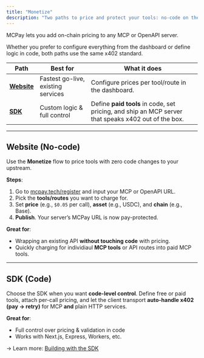```yaml
---
title: "Monetize"
description: "Two paths to price and protect your tools: no-code on the website or full-control with the SDK."
---
```


MCPay lets you add on-chain pricing to any MCP or OpenAPI server.

Whether you prefer to configure everything from the dashboard or define logic in code, both paths use the same x402 standard.

| Path | Best for | What it does |
|---|---|---|
| **[Website](https://mcpay.tech/register)** | Fastest go-live, existing services | Configure prices per tool/route in the dashboard. |
| **[SDK](/quickstart/sdk)** | Custom logic & full control | Define **paid tools** in code, set pricing, and ship an MCP server that speaks x402 out of the box. |

---

## Website (No-code)

Use the **Monetize** flow to price tools with zero code changes to your upstream.

**Steps**:
1. Go to [mcpay.tech/register](https://mcpay.tech/register) and input your MCP or OpenAPI URL.
2. Pick the **tools/routes** you want to charge for.
3. Set **price** (e.g., `$0.05` per call), **asset** (e.g., USDC), and **chain** (e.g., Base).
4. **Publish**. Your server’s MCPay URL is now pay-protected.

**Great for**:
- Wrapping an existing API **without touching code** with pricing.
- Quickly charging for individiaul **MCP tools** or API routes into paid MCP tools.

---

## SDK (Code)

Choose the SDK when you want **code-level control**. Define free or paid tools, attach per-call pricing, and let the client transport **auto-handle x402 (pay → retry)** for MCP **and** plain HTTP services.

**Great for**:
- Full control over pricing & validation in code  
- Works with Next.js, Express, Workers, etc.

→ Learn more: [Building with the SDK](/quickstart/sdk)
